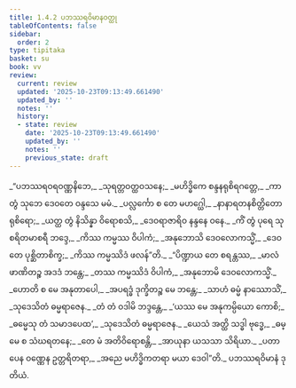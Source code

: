 ```yaml
---
title: 1.4.2 ပဘဿရဝိမာနဝတ္ထု
tableOfContents: false
sidebar:
  order: 2
type: tipitaka
basket: su
book: vv
review:
  current: review
  updated: '2025-10-23T09:13:49.661490'
  updated_by: ''
  notes: ''
  history:
  - state: review
    date: '2025-10-23T09:13:49.661490'
    updated_by: ''
    notes: ''
    previous_state: draft
---
```



<ReviewStatus review={frontmatter.review} showDetails={true} />

<HypothesisAnnotation frontmatter={frontmatter} />

<DynamicBreadcrumb />

<Division number="697" book="vv" e="ch" v="19" p="57">

<Paragraph number="544" type="verses" book="vv">
_“ပဘဿရဝရဝဏ္ဏနိဘေ,_  
_သုရတ္တဝတ္ထဝသနေ;_  
_မဟိဒ္ဓိကေ စန္ဒနရုစိရဂတ္တေ,_  
_ကာ တွံ သုဘေ ဒေဝတေ ဝန္ဒသေ မမံ._  

</Paragraph>

</Division>
<Division number="698" book="vv" e="ch" v="19" p="57">

<Paragraph number="545" type="verses" book="vv">
_ပလ္လင်္ကော စ တေ မဟဂ္ဃေါ,_  
_နာနာရတနစိတ္တိတော ရုစိရော;_  
_ယတ္ထ တွံ နိသိန္နာ ဝိရောစသိ,_  
_ဒေဝရာဇာရိဝ နန္ဒနေ ဝနေ._  

</Paragraph>

</Division>
<Division number="699" book="vv" e="ch" v="19" p="57">

<Paragraph number="546" type="verses" book="vv">
_ကိံ တွံ ပုရေ သုစရိတမာစရီ ဘဒ္ဒေ,_  
_ကိဿ ကမ္မဿ ဝိပါကံ;_  
_အနုဘောသိ ဒေဝလောကသ္မိံ,_  
_ဒေဝတေ ပုစ္ဆိတာစိက္ခ;_  
_ကိဿ ကမ္မဿိဒံ ဖလန်”တိ._  

</Paragraph>

</Division>
<Division number="700" book="vv" e="ch" v="19" p="57">

<Paragraph number="547" type="verses" book="vv">
_“ပိဏ္ဍာယ တေ စရန္တဿ,_  
_မာလံ ဖာဏိတဉ္စ အဒဒံ ဘန္တေ;_  
_တဿ ကမ္မဿိဒံ ဝိပါကံ,_  
_အနုဘောမိ ဒေဝလောကသ္မိံ._  

</Paragraph>

</Division>
<Division number="701" book="vv" e="ch" v="19" p="57">

<Paragraph number="548" type="verses" book="vv">
_ဟောတိ စ မေ အနုတာပေါ,_  
_အပရဒ္ဓံ ဒုက္ခိတဉ္စ မေ ဘန္တေ;_  
_သာဟံ ဓမ္မံ နာဿောသိံ,_  
_သုဒေသိတံ ဓမ္မရာဇေန._  

</Paragraph>

</Division>
<Division number="702" book="vv" e="ch" v="19" p="57">

<Paragraph number="549" type="verses" book="vv">
_တံ တံ ဝဒါမိ ဘဒ္ဒန္တေ,_  
_‘ယဿ မေ အနုကမ္ပိယော ကောစိ;_  
_ဓမ္မေသု တံ သမာဒပေထ’,_  
_သုဒေသိတံ ဓမ္မရာဇေန._  

</Paragraph>

</Division>
<Division number="703" book="vv" e="ch" v="19" p="57">

<Paragraph number="550" type="verses" book="vv">
_ယေသံ အတ္ထိ သဒ္ဓါ ဗုဒ္ဓေ,_  
_ဓမ္မေ စ သံဃရတနေ;_  
_တေ မံ အတိဝိရောစန္တိ,_  
_အာယုနာ ယသသာ သိရိယာ._  

</Paragraph>

</Division>
<Division number="704" book="vv" e="ch" v="19" p="57">

<Paragraph number="551" type="verses" book="vv">
_ပတာပေန ဝဏ္ဏေန ဥတ္တရိတရာ,_  
_အညေ မဟိဒ္ဓိကတရာ မယာ ဒေဝါ”တိ._  


</Paragraph>
</Division>

<Paragraph number="552" type="center" book="vv">
ပဘဿရဝိမာနံ ဒုတိယံ.
</Paragraph>